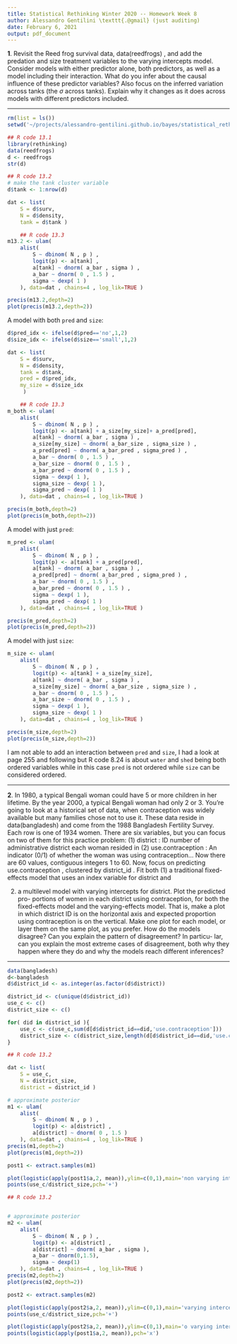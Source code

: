 ```yaml
---
title: Statistical Rethinking Winter 2020 -- Homework Week 8
author: Alessandro Gentilini \texttt{.@gmail} (just auditing)
date: February 6, 2021
output: pdf_document
---
```


**1**. Revisit the Reed frog survival data, data(reedfrogs) , and add the predation
and size treatment variables to the varying intercepts model. Consider models with
either predictor alone, both predictors, as well as a model including their interaction.
What do you infer about the causal influence of these predictor variables? Also focus
on the inferred variation across tanks (the $\sigma$ across tanks). Explain why it changes
as it does across models with different predictors included.

***

```r
rm(list = ls())
setwd('~/projects/alessandro-gentilini.github.io/bayes/statistical_rethinking_2020/')
```

```r
## R code 13.1
library(rethinking)
data(reedfrogs)
d <- reedfrogs
str(d)

## R code 13.2
# make the tank cluster variable
d$tank <- 1:nrow(d)

dat <- list(
    S = d$surv,
    N = d$density,
    tank = d$tank )

    ## R code 13.3
m13.2 <- ulam(
    alist(
        S ~ dbinom( N , p ) ,
        logit(p) <- a[tank] ,
        a[tank] ~ dnorm( a_bar , sigma ) ,
        a_bar ~ dnorm( 0 , 1.5 ) ,
        sigma ~ dexp( 1 )
    ), data=dat , chains=4 , log_lik=TRUE )

precis(m13.2,depth=2)    
plot(precis(m13.2,depth=2))
```

A model with both `pred` and `size`:

```r
d$pred_idx <- ifelse(d$pred=='no',1,2)
d$size_idx <- ifelse(d$size=='small',1,2)

dat <- list(
    S = d$surv,
    N = d$density,
    tank = d$tank,
    pred = d$pred_idx,
    my_size = d$size_idx
     )

    ## R code 13.3
m_both <- ulam(
    alist(
        S ~ dbinom( N , p ) ,
        logit(p) <- a[tank] + a_size[my_size]+ a_pred[pred],
        a[tank] ~ dnorm( a_bar , sigma ) ,
        a_size[my_size] ~ dnorm( a_bar_size , sigma_size ) ,
        a_pred[pred] ~ dnorm( a_bar_pred , sigma_pred ) ,
        a_bar ~ dnorm( 0 , 1.5 ) ,
        a_bar_size ~ dnorm( 0 , 1.5 ) ,
        a_bar_pred ~ dnorm( 0 , 1.5 ) ,
        sigma ~ dexp( 1 ),
        sigma_size ~ dexp( 1 ),
        sigma_pred ~ dexp( 1 )
    ), data=dat , chains=4 , log_lik=TRUE )

precis(m_both,depth=2)    
plot(precis(m_both,depth=2))
```

A model with just `pred`:

```r
m_pred <- ulam(
    alist(
        S ~ dbinom( N , p ) ,
        logit(p) <- a[tank] + a_pred[pred],
        a[tank] ~ dnorm( a_bar , sigma ) ,
        a_pred[pred] ~ dnorm( a_bar_pred , sigma_pred ) ,
        a_bar ~ dnorm( 0 , 1.5 ) ,
        a_bar_pred ~ dnorm( 0 , 1.5 ) ,
        sigma ~ dexp( 1 ),
        sigma_pred ~ dexp( 1 )
    ), data=dat , chains=4 , log_lik=TRUE )

precis(m_pred,depth=2)    
plot(precis(m_pred,depth=2))
```

A model with just `size`:

```r
m_size <- ulam(
    alist(
        S ~ dbinom( N , p ) ,
        logit(p) <- a[tank] + a_size[my_size],
        a[tank] ~ dnorm( a_bar , sigma ) ,
        a_size[my_size] ~ dnorm( a_bar_size , sigma_size ) ,
        a_bar ~ dnorm( 0 , 1.5 ) ,
        a_bar_size ~ dnorm( 0 , 1.5 ) ,
        sigma ~ dexp( 1 ),
        sigma_size ~ dexp( 1 )
    ), data=dat , chains=4 , log_lik=TRUE )

precis(m_size,depth=2)    
plot(precis(m_size,depth=2))
```

I am not able to add an interaction between `pred` and `size`, I had a look at 
page 255 and following but R code 8.24 is about `water` and `shed` being both
ordered variables while in this case `pred` is not ordered while `size` can
be considered ordered.

***

**2**. In 1980, a typical Bengali woman could have 5 or more children in her lifetime.
By the year 2000, a typical Bengali woman had only 2 or 3. You’re going to look at
a historical set of data, when contraception was widely available but many families
chose not to use it. These data reside in data(bangladesh) and come from the
1988 Bangladesh Fertility Survey. Each row is one of 1934 women. There are six
variables, but you can focus on two of them for this practice problem:
(1) district : ID number of administrative district each woman resided in
(2) use.contraception : An indicator (0/1) of whether the woman was using
contraception... 
Now there are 60 values, contiguous integers 1 to 60.
Now, focus on predicting use.contraception , clustered by district_id . Fit
both (1) a traditional fixed-effects model that uses an index variable for district and

(2) a multilevel model with varying intercepts for district. Plot the predicted pro-
portions of women in each district using contraception, for both the fixed-effects
model and the varying-effects model. That is, make a plot in which district ID is on
the horizontal axis and expected proportion using contraception is on the vertical.
Make one plot for each model, or layer them on the same plot, as you prefer. How
do the models disagree? Can you explain the pattern of disagreement? In particu-
lar, can you explain the most extreme cases of disagreement, both why they happen
where they do and why the models reach different inferences?

***

```r
data(bangladesh)
d<-bangladesh
d$district_id <- as.integer(as.factor(d$district))
```

```r
district_id <- c(unique(d$district_id))
use_c <- c()
district_size <- c()

for( did in district_id ){
    use_c <- c(use_c,sum(d[d$district_id==did,'use.contraception']))
    district_size <- c(district_size,length(d[d$district_id==did,'use.contraception']))
}
```

```r
## R code 13.2

dat <- list(
    S = use_c,
    N = district_size,
    district = district_id )

# approximate posterior
m1 <- ulam(
    alist(
        S ~ dbinom( N , p ) ,
        logit(p) <- a[district] ,
        a[district] ~ dnorm( 0 , 1.5 )
    ), data=dat , chains=4 , log_lik=TRUE )
precis(m1,depth=2)
plot(precis(m1,depth=2))

post1 <- extract.samples(m1)

plot(logistic(apply(post1$a,2, mean)),ylim=c(0,1),main='non varying intercepts, o predicted, + empirical',xlab='district',ylab='proportion using contraception')
points(use_c/district_size,pch='+')
```

```r
## R code 13.2


# approximate posterior
m2 <- ulam(
    alist(
        S ~ dbinom( N , p ) ,
        logit(p) <- a[district] ,
        a[district] ~ dnorm( a_bar , sigma ),
        a_bar ~ dnorm(0,1.5),
        sigma ~ dexp(1)
    ), data=dat , chains=4 , log_lik=TRUE )
precis(m2,depth=2)
plot(precis(m2,depth=2))

post2 <- extract.samples(m2)

plot(logistic(apply(post2$a,2, mean)),ylim=c(0,1),main='varying intercepts, o predicted, + empirical',xlab='district',ylab='proportion using contraception')
points(use_c/district_size,pch='+')
```

```r
plot(logistic(apply(post2$a,2, mean)),ylim=c(0,1),main='o varying intercepts, x non varying',xlab='district',ylab='proportion using contraception')
points(logistic(apply(post1$a,2, mean)),pch='x')
```